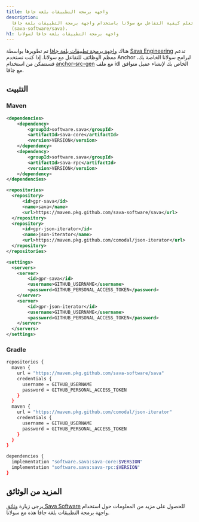 ```yaml
---
title: واجهة برمجة التطبيقات بلغة جافا
description:
  تعلم كيفية التفاعل مع سولانا باستخدام واجهة برمجة التطبيقات بلغة جافا
  (sava-software/sava).
h1: واجهة برمجة التطبيقات بلغة جافا لسولانا
---
```


هناك [واجهة برمجة تطبيقات بلغة جافا](https://sava.software/welcome) تم تطويرها
بواسطة [Sava Engineering](https://sava.engineering/) تدعم معظم الوظائف للتفاعل
مع سولانا. إذا كنت تستخدم Anchor لبرامج سولانا الخاصة بك، فستتمكن من استخدام
[anchor-src-gen](https://sava.software/utilities/anchor-src-gen) مع ملف idl
الخاص بك لإنشاء عميل متوافق مع جافا.

## التثبيت

### Maven

```xml title="pom.xml"
<dependencies>
    <dependency>
        <groupId>software.sava</groupId>
        <artifactId>sava-core</artifactId>
        <version>VERSION</version>
    </dependency>
    <dependency>
        <groupId>software.sava</groupId>
        <artifactId>sava-rpc</artifactId>
        <version>VERSION</version>
    </dependency>
</dependencies>

<repositories>
  <repository>
      <id>gpr-sava</id>
      <name>sava</name>
      <url>https://maven.pkg.github.com/sava-software/sava</url>
  </repository>
  <repository>
      <id>gpr-json-iterator</id>
      <name>json-iterator</name>
      <url>https://maven.pkg.github.com/comodal/json-iterator</url>
  </repository>
</repositories>
```

```xml title="settings.xml"
<settings>
  <servers>
    <server>
        <id>gpr-sava</id>
        <username>GITHUB_USERNAME</username>
        <password>GITHUB_PERSONAL_ACCESS_TOKEN</password>
    </server>
    <server>
        <id>gpr-json-iterator</id>
        <username>GITHUB_USERNAME</username>
        <password>GITHUB_PERSONAL_ACCESS_TOKEN</password>
    </server>
  </servers>
</settings>
```

### Gradle

```bash title="build.gradle"
repositories {
  maven {
    url = "https://maven.pkg.github.com/sava-software/sava"
    credentials {
      username = GITHUB_USERNAME
      password = GITHUB_PERSONAL_ACCESS_TOKEN
    }
  }
  maven {
    url = "https://maven.pkg.github.com/comodal/json-iterator"
    credentials {
      username = GITHUB_USERNAME
      password = GITHUB_PERSONAL_ACCESS_TOKEN
    }
  }
}

dependencies {
  implementation "software.sava:sava-core:$VERSION"
  implementation "software.sava:sava-rpc:$VERSION"
}
```

## المزيد من الوثائق

يرجى زيارة [وثائق Sava Software](https://sava.software/welcome) للحصول على مزيد
من المعلومات حول استخدام واجهة برمجة التطبيقات بلغة جافا هذه مع سولانا.
